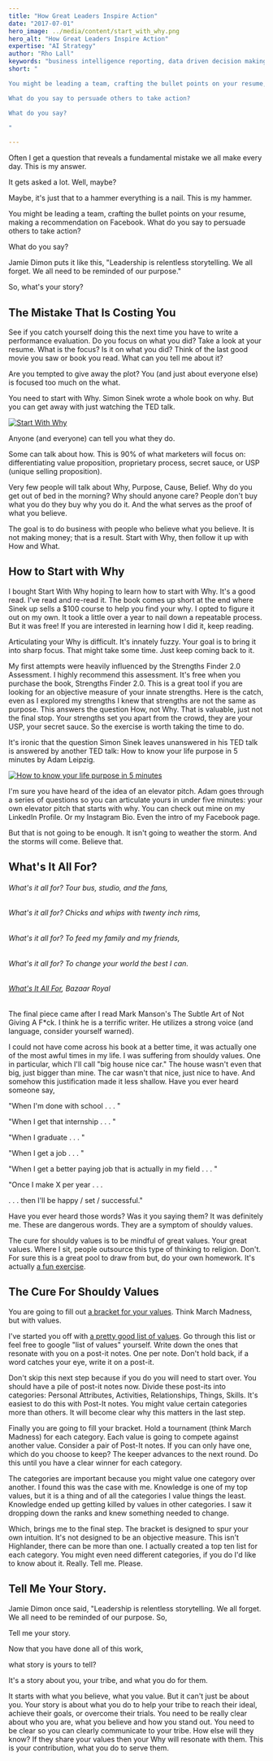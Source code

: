 ```yaml
---
title: "How Great Leaders Inspire Action"
date: "2017-07-01"
hero_image: ../media/content/start_with_why.png
hero_alt: "How Great Leaders Inspire Action"
expertise: "AI Strategy"
author: "Rho Lall"
keywords: "business intelligence reporting, data driven decision making, data driven decisions, using data to make decisions"
short: "

You might be leading a team, crafting the bullet points on your resume, making a recommendation on Facebook. 

What do you say to persuade others to take action?

What do you say?

"

---
```

Often I get a question that reveals a fundamental mistake we all make every day. This is my answer.

It gets asked a lot. Well, maybe?

Maybe, it's just that to a hammer everything is a nail. This is my hammer.

You might be leading a team, crafting the bullet points on your resume, making a recommendation on Facebook. What do you say to persuade others to take action?

What do you say?

Jamie Dimon puts it like this, "Leadership is relentless storytelling. We all forget. We all need to be reminded of our purpose."


So, what's your story?

## ​The Mistake That Is Costing You

See if you catch yourself doing this the next time you have to write a performance evaluation. Do you focus on what you did? Take a look at your resume. What is the focus? Is it on what you did? Think of the last good movie you saw or book you read. What can you tell me about it?

Are you tempted to give away the plot? You (and just about everyone else) is focused too much on the what.

You need to start with Why. Simon Sinek wrote a whole book on why. But you can get away with just watching the TED talk.

[![Start With Why](./media/content/start_with_why_video.png)](https://www.youtube.com/watch?v=qp0HIF3SfI4)

Anyone (and everyone) can tell you what they do.

Some can talk about how. This is 90% of what marketers will focus on: differentiating value proposition, proprietary process, secret sauce, or USP (unique selling proposition).

Very few people will talk about Why, Purpose, Cause, Belief. Why do you get out of bed in the morning? Why should anyone care? People don't buy what you do they buy why you do it. And the what serves as the proof of what you believe.

The goal is to do business with people who believe what you believe. It is not making money; that is a result. Start with Why, then follow it up with How and What.

## How to Start with Why​

​I bought Start With Why hoping to learn how to start with Why. It's a good read. I've read and re-read it. The book comes up short at the end where Sinek up sells a $100 course to help you find your why. I opted to figure it out on my own. It took a little over a year to nail down a repeatable process. But it was free! If you are interested in learning how I did it, keep reading.

Articulating your Why is difficult. It's innately fuzzy. Your goal is to bring it into sharp focus. That might take some time. Just keep coming back to it.

My first attempts were heavily influenced by the Strengths Finder 2.0 Assessment. I highly recommend this assessment. It's free when you purchase the book, Strengths Finder 2.0. This is a great tool if you are looking for an objective measure of your innate strengths. Here is the catch, even as I explored my strengths I knew that strengths are not the same as purpose. This answers the question How, not Why. That is valuable, just not the final stop. Your strengths set you apart from the crowd, they are your USP, your secret sauce. So the exercise is worth taking the time to do.

It's ironic that the question Simon Sinek leaves unanswered in his TED talk is answered by another TED talk: How to know your life purpose in 5 minutes by Adam Leipzig.

[![How to know your life purpose in 5 minutes](./media/content/life_purpose_video.png)](https://www.youtube.com/watch?v=vVsXO9brK7M)

I'm sure you have heard of the idea of an elevator pitch. Adam goes through a series of questions so you can articulate yours in under five minutes: your own elevator pitch that starts with why. You can check out mine on my LinkedIn Profile. Or my Instagram Bio. Even the intro of my Facebook page.

​But that is not going to be enough. It isn't going to weather the storm. And the storms will come. Believe that.

## What's It All For?

###### What's it all for? Tour bus, studio, and the fans, 

###### What's it all for? Chicks and whips with twenty inch rims,

###### What's it all for? To feed my family and my friends,

###### What's it all for? To change your world the best I can.

###### [What's It All For](https://www.youtube.com/watch?v=uEk_XPY1sSg), Bazaar Royal


The final piece came after I read Mark Manson's The Subtle Art of Not Giving A F*ck. I think he is a terrific writer. He utilizes a strong voice (and language, consider yourself warned).

I could not have come across his book at a better time, it was actually one of the most awful times in my life. I was suffering from shouldy values. One in particular, which I'll call "big house nice car." The house wasn't even that big, just bigger than mine. The car wasn't that nice, just nice to have. And somehow this justification made it less shallow. Have you ever heard someone say,

"When I'm done with school . . . "

"When I get that internship . . . "

"When I graduate . . . "

"When I get a job  . . . "

"When I get a better paying job that is actually in my field . . . "

"Once I make X per year . . .

. . . then I'll be happy / set / successful."

Have you ever heard those words? Was it you saying them? It was definitely me. These are dangerous words. They are a symptom of shouldy values.

The cure for shouldy values is to be mindful of great values. Your great values. Where I sit, people outsource this type of thinking to religion. Don't. For sure this is a great pool to draw from but, do your own homework. It's actually [a fun exercise](https://docs.google.com/spreadsheets/d/1Wgq9x-iAZj5FDJJYSjsq9p_kAZH08HKT7WKyqBRlrGk/edit?usp=sharing).

## The Cure For Shouldy Values​

You are going to fill out [a bracket for your values](https://docs.google.com/spreadsheets/d/1Wgq9x-iAZj5FDJJYSjsq9p_kAZH08HKT7WKyqBRlrGk/edit?usp=sharing). Think March Madness, but with values.

I've started you off with [a pretty good list of values](https://docs.google.com/spreadsheets/d/1Wgq9x-iAZj5FDJJYSjsq9p_kAZH08HKT7WKyqBRlrGk/edit?usp=sharing). Go through this list or feel free to google "list of values" yourself. Write down the ones that resonate with you on a post-it notes. One per note. Don't hold back, if a word catches your eye, write it on a post-it.​

​Don't skip this next step because if you do you will need to start over. You should have a pile of post-it notes now. Divide these post-its into categories: Personal Attributes, Activities, Relationships, Things, Skills. It's easiest to do this with Post-It notes. You might value certain categories more than others. It will become clear why this matters in the last step.

Finally you are going to fill your bracket. Hold a tournament (think March Madness) for each category. Each value is going to compete against another value. Consider a pair of Post-It notes. If you can only have one, which do you choose to keep? The keeper advances to the next round. Do this until you have a clear winner for each category.

The categories are important because you might value one category over another. I found this was the case with me. Knowledge is one of my top values, but it is a thing and of all the categories I value things the least. Knowledge ended up getting killed by values in other categories. I saw it dropping down the ranks and knew something needed to change.

Which, brings me to the final step. The bracket is designed to spur your own intuition. It's not designed to be an objective measure. This isn't Highlander, there can be more than one. I actually created a top ten list for each category. You might even need different categories, if you do I'd like to know about it. Really. Tell me. Please.

## Tell Me Your Story.​

​Jamie Dimon once said, "Leadership is relentless storytelling. We all forget. We all need to be reminded of our purpose. So,

Tell me your story.

Now that you have done all of this work,

what story is yours to tell?

It's a story about you, your tribe, and what you do for them.

It starts with what you believe, what you value. But it can't just be about you. Your story is about what you do to help your tribe to reach their ideal, achieve their goals, or overcome their trials. You need to be really clear about who you are, what you believe and how you stand out. You need to be clear so you can clearly communicate to your tribe. How else will they know? If they share your values then your Why will resonate with them. This is your contribution, what you do to serve them.